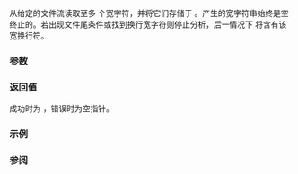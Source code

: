 {{cpp/title|fgetws}}
{{cpp/io/c/navbar}}
{{ddcl|header=cwchar|
wchar_t* fgetws( wchar_t* str, int count, std::FILE* stream );
}}

从给定的文件流读取至多 {{c|count - 1}} 个宽字符，并将它们存储于 {{c|str}}。产生的宽字符串始终是空终止的。若出现文件尾条件或找到换行宽字符则停止分析，后一情况下 {{c|str}} 将含有该宽换行符。

===参数===
{{par begin}}
{{par|str|要读取字符到的宽字符串}}
{{par|count|{{c|str}} 的长度}}
{{par|stream|读取数据来源的文件流}}
{{par end}}

===返回值===
成功时为 {{c|str}}，错误时为空指针。

===示例===
{{example
|code=
#include &lt;array&gt;
#include &lt;clocale&gt;
#include &lt;cstdio&gt;
#include &lt;cstdlib&gt;
#include &lt;cwchar&gt;
#include &lt;cwctype&gt;
#include &lt;iomanip&gt;
#include &lt;iostream&gt;
#include &lt;span&gt;
#include &lt;string&gt;

void dump(std::span&lt;const wchar_t&gt; sp, std::size_t width = 14)
{
    for (wchar_t wc : sp)
        std::wcout &lt;&lt; (std::iswprint(wc) ? wc : L'.');
    std::wcout &lt;&lt; std::wstring(width &gt; sp.size() ? width - sp.size() : 1, L' ')
               &lt;&lt; std::hex &lt;&lt; std::uppercase &lt;&lt; std::setfill(L'0');
    for (wchar_t wc : sp)
        std::wcout &lt;&lt; std::setw(sizeof wc) &lt;&lt; static_cast&lt;unsigned&gt;(wc) &lt;&lt; ' ';
    std::wcout &lt;&lt; '\n';
}

int main()
{
    // 创建包含宽字符的临时文件
    std::setlocale(LC_ALL, "en_US.utf8");
    std::FILE* tmpf = std::tmpfile();
 
    for (const wchar_t* text : {
        L"Tétraèdre"    L"\n",
        L"Cube"         L"\n",
        L"Octaèdre"     L"\n",
        L"Icosaèdre"    L"\n",
        L"Dodécaèdre"   L"\n"
        })
        if (int rc = std::fputws(text, tmpf); rc == EOF)
        {
            std::perror("fputws()"); // POSIX 要求设置 errno
            return EXIT_FAILURE;
        }

    std::rewind(tmpf);

    std::array&lt;wchar_t, 12&gt; buf;
    while (std::fgetws(buf.data(), buf.size(), tmpf) != nullptr)
        dump(std::span(buf.data(), buf.size()));

    return EXIT_SUCCESS;
}
|p=true
|output=
Tétraèdre...  0054 00E9 0074 0072 0061 00E8 0064 0072 0065 000A 0000 0000 
Cube..dre...  0043 0075 0062 0065 000A 0000 0064 0072 0065 000A 0000 0000 
Octaèdre....  004F 0063 0074 0061 00E8 0064 0072 0065 000A 0000 0000 0000 
Icosaèdre...  0049 0063 006F 0073 0061 00E8 0064 0072 0065 000A 0000 0000 
Dodécaèdre..  0044 006F 0064 00E9 0063 0061 00E8 0064 0072 0065 000A 0000
}}

===参阅===
{{dsc begin}}
{{dsc inc|cpp/io/c/dsc fwscanf}}
{{dsc inc|cpp/io/c/dsc fgetwc}}
{{dsc inc|cpp/io/c/dsc fputws}}
{{dsc see c|c/io/fgetws}}
{{dsc end}}

{{langlinks|de|en|es|fr|it|ja|pt|ru}}